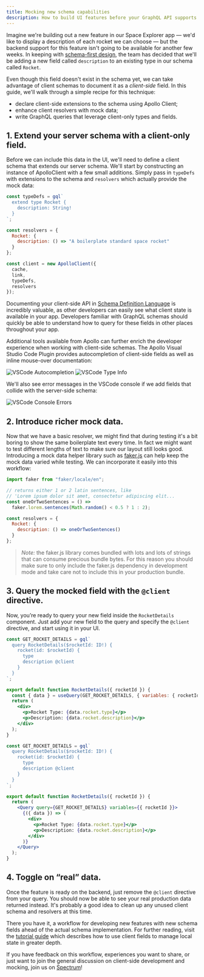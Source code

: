```yaml
---
title: Mocking new schema capabilities
description: How to build UI features before your GraphQL API supports them
---
```


Imagine we're building out a new feature in our Space Explorer app — we'd like to display a description of each rocket we can choose — but the backend support for this feature isn't going to be available for another few weeks. In keeping with [schema-first design](https://www.apollographql.com/docs/tutorial/schema.html#write-schema), the team has decided that we'll be adding a new field called `description` to an existing type in our schema called `Rocket`.

Even though this field doesn't exist in the schema yet, we can take advantage of client schemas to document it as a _client-side_ field. In this guide, we'll walk through a simple recipe for this technique:

- declare client-side extensions to the schema using Apollo Client;
- enhance client resolvers with mock data;
- write GraphQL queries that leverage client-only types and fields.

## 1. Extend your server schema with a client-only field.

Before we can include this data in the UI, we'll need to define a client schema that extends our server schema. We'll start by constructing an instance of ApolloClient with a few small additions. Simply pass in `typeDefs` with extensions to the schema and `resolvers` which actually provide the mock data:

```js
const typeDefs = gql`
  extend type Rocket {
    description: String!
  }
`;

const resolvers = {
  Rocket: {
    description: () => "A boilerplate standard space rocket"
  }
};

const client = new ApolloClient({
  cache,
  link,
  typeDefs,
  resolvers
});
```

Documenting your client-side API in [Schema Definition Language](https://apollographql.com/docs/graphql-tools/generate-schema.html#schema-language) is incredibly valuable, as other developers can easily see what client state is available in your app. Developers familiar with GraphQL schemas should quickly be able to understand how to query for these fields in other places throughout your app.

Additional tools available from Apollo can further enrich the developer experience when working with client-side schemas. The Apollo Visual Studio Code Plugin provides autocompletion of client-side fields as well as inline mouse-over documentation:

![VSCode Autocompletion](../assets/client-mocking/vscode-autocomplete.png)
![VSCode Type Info](../assets/client-mocking/vscode-typeinfo.png)

We'll also see error messages in the VSCode console if we add fields that collide with the server-side schema:

![VSCode Console Errors](../assets/client-mocking/vscode-errors.png)

## 2. Introduce richer mock data.

Now that we have a basic resolver, we might find that during testing it's a bit boring to show the same boilerplate text every time. In fact we might want to test different lengths of text to make sure our layout still looks good. Introducing a mock data helper library such as [faker.js](https://github.com/marak/Faker.js/) can help keep the mock data varied while testing. We can incorporate it easily into this workflow:

```js
import faker from "faker/locale/en";

// returns either 1 or 2 latin sentences, like
// 'Lorem ipsum dolor sit amet, consectetur adipiscing elit...
const oneOrTwoSentences = () =>
  faker.lorem.sentences(Math.random() < 0.5 ? 1 : 2);

const resolvers = {
  Rocket: {
    description: () => oneOrTwoSentences()
  }
};
```

> _Note:_ the faker.js library comes bundled with lots and lots of strings that can consume precious bundle bytes. For this reason you should make sure to only include the faker.js dependency in development mode and take care not to include this in your production bundle.

## 3. Query the mocked field with the `@client` directive.

Now, you’re ready to query your new field inside the `RocketDetails` component. Just add your new field to the query and specify the `@client` directive, and start using it in your UI.

<MultiCodeBlock>
<div data-language="hooks-js">

```jsx
const GET_ROCKET_DETAILS = gql`
  query RocketDetails($rocketId: ID!) {
    rocket(id: $rocketId) {
      type
      description @client
    }
  }
`;

export default function RocketDetails({ rocketId }) {
  const { data } = useQuery(GET_ROCKET_DETAILS, { variables: { rocketId } });
  return (
    <div>
      <p>Rocket Type: {data.rocket.type}</p>
      <p>Description: {data.rocket.description}</p>
    </div>
  );
}
```

</div>
<div data-language="js">

```jsx
const GET_ROCKET_DETAILS = gql`
  query RocketDetails($rocketId: ID!) {
    rocket(id: $rocketId) {
      type
      description @client
    }
  }
`;

export default function RocketDetails({ rocketId }) {
  return (
    <Query query={GET_ROCKET_DETAILS} variables={{ rocketId }}>
      {({ data }) => (
        <div>
          <p>Rocket Type: {data.rocket.type}</p>
          <p>Description: {data.rocket.description}</p>
        </div>
      )}
    </Query>
  );
}
```

</div>
</MultiCodeBlock>

## 4. Toggle on “real” data.

Once the feature is ready on the backend, just remove the `@client` directive from your query. You should now be able to see your real production data returned instead. It's probably a good idea to clean up any unused client schema and resolvers at this time.

There you have it, a workflow for developing new features with new schema fields ahead of the actual schema implementation. For further reading, visit the [tutorial guide](https://www.apollographql.com/docs/tutorial/local-state.html#virtual-fields) which describes how to use client fields to manage local state in greater depth.

If you have feedback on this workflow, experiences you want to share, or just want to join the general discussion on client-side development and mocking, join us on [Spectrum](https://spectrum.chat/apollo)!
